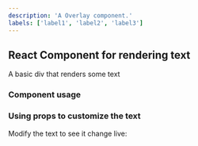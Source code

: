 ```yaml
---
description: 'A Overlay component.'
labels: ['label1', 'label2', 'label3']
---
```



## React Component for rendering text

A basic div that renders some text

### Component usage


### Using props to customize the text

Modify the text to see it change live:

